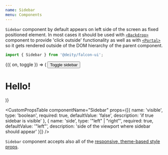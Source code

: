```yaml
---
name: Sidebar
menu: Components
---
```



<ThemePreview of={Sidebar} />

`Sidebar` component by default appears on left side of the screen as fixed positioned element.
In most cases it should be used with [`<Backdrop>`](/components-backdrop) component to provide 'click outside' functionality
as well as with [`<Portal>`](/components-portal) so it gets rendered outside of the DOM hierarchy of the parent component.

```javascript
import { Sidebar } from '@deity/falcon-ui';
```

<Playground>
  <Toggle initial={false}>
    {({ on, toggle }) => (
      <React.Fragment>
        <Button onClick={toggle}>Toggle sidebar</Button>
        <Sidebar as={Portal} visible={on}>
          <H1 p="lg">Hello!</H1>
        </Sidebar>
        <Backdrop
          onClick={toggle}
          as={Portal}
          visible={on}
        />
      </React.Fragment>
    )}
  </Toggle>
</Playground>

<CustomPropsTable componentName="Sidebar" props={[{
  name: 'visible',
  type: 'boolean',
  required: true,
  defaultValue: 'false',
  description: 'if true sidebar is visible'
  }, {
  name: 'side',
  type: '"left" | "right"',
  required: true,
  defaultValue: '"left"',
  description: 'side of the viewport where sidebar should appear'
  }]}
 />

 `Sidebar` component accepts also all of the [responsive, theme-based style props](/responsive-props).
